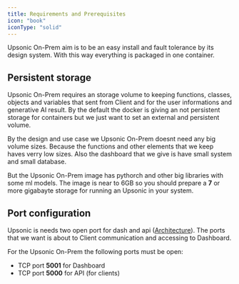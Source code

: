 ```yaml
---
title: Requirements and Prerequisites
icon: "book"
iconType: "solid"
---
```


Upsonic On-Prem aim is to be an easy install and fault tolerance by its design system. With this way everything is packaged in one container.


## Persistent storage
Upsonic On-Prem requires an storage volume to keeping functions, classes, objects and variables that sent from Client and for the user informations and generative AI result. By the default the docker is giving an not persistent storage for containers but we just want to set an external and persistent volume.

By the design and use case we Upsonic On-Prem doesnt need any big volume sizes. Because the functions and other elements that we keep haves verry low sizes. Also the dashboard that we give is have small system and small database.

But the Upsonic On-Prem image has pythorch and other big libraries with some ml models. The image is near to 6GB so you should prepare a **7** or more gigabayte storage for running an Upsonic in your system.


## Port configuration
Upsonic is needs two open port for dash and api ([Architecture](https://docs.upsonic.co/on-prem/getting_started/architecture)). The ports that we want is about to Client communication and accessing to Dashboard.

For the Upsonic On-Prem the following ports must be open:

- TCP port **5001** for Dashboard
- TCP port **5000** for API (for clients)
